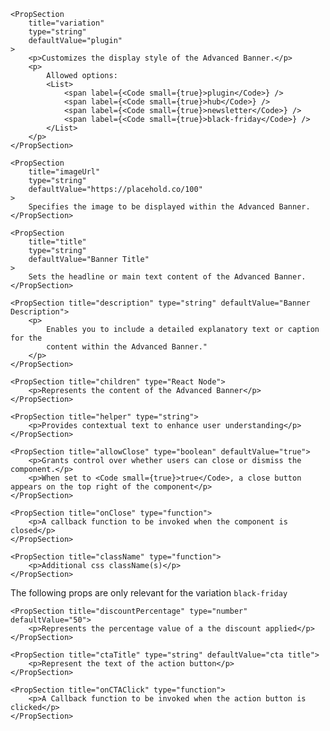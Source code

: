 
<PackageInstallGuide packageName="@wpmudev/sui-advanced-banner" />

<Section title="Props">
	
	<PropSection 
		title="variation"
		type="string" 
		defaultValue="plugin"
	>
		<p>Customizes the display style of the Advanced Banner.</p>
		<p>
			Allowed options:
			<List>
				<span label={<Code small={true}>plugin</Code>} />
				<span label={<Code small={true}>hub</Code>} />
				<span label={<Code small={true}>newsletter</Code>} />
				<span label={<Code small={true}>black-friday</Code>} />
			</List>
		</p>
	</PropSection>	
	
	<PropSection 
		title="imageUrl" 
		type="string" 
		defaultValue="https://placehold.co/100"
	>
		Specifies the image to be displayed within the Advanced Banner.
	</PropSection>

	<PropSection 
		title="title" 
		type="string" 
		defaultValue="Banner Title"
	>
		Sets the headline or main text content of the Advanced Banner.
	</PropSection>

	<PropSection title="description" type="string" defaultValue="Banner Description">
		<p>
			Enables you to include a detailed explanatory text or caption for the
			content within the Advanced Banner."
		</p>
	</PropSection>

	<PropSection title="children" type="React Node">
		<p>Represents the content of the Advanced Banner</p>
	</PropSection>

	<PropSection title="helper" type="string">
		<p>Provides contextual text to enhance user understanding</p>
	</PropSection>

	<PropSection title="allowClose" type="boolean" defaultValue="true">
		<p>Grants control over whether users can close or dismiss the component.</p>
		<p>When set to <Code small={true}>true</Code>, a close button appears on the top right of the component</p>
	</PropSection>

    <PropSection title="onClose" type="function">
    	<p>A callback function to be invoked when the component is closed</p>
    </PropSection>

    <PropSection title="className" type="function">
    	<p>Additional css className(s)</p>
    </PropSection>

</Section>

<Section title="Black Fiday Variation">
	The following props are only relevant for the variation
	<Code small={true}>black-friday</Code>

    <PropSection title="discountPercentage" type="number" defaultValue="50">
    	<p>Represents the percentage value of a the discount applied</p>
    </PropSection>

    <PropSection title="ctaTitle" type="string" defaultValue="cta title">
    	<p>Represent the text of the action button</p>
    </PropSection>

    <PropSection title="onCTAClick" type="function">
    	<p>A Callback function to be invoked when the action button is clicked</p>
    </PropSection>

</Section>

<CommonPropsNotice />